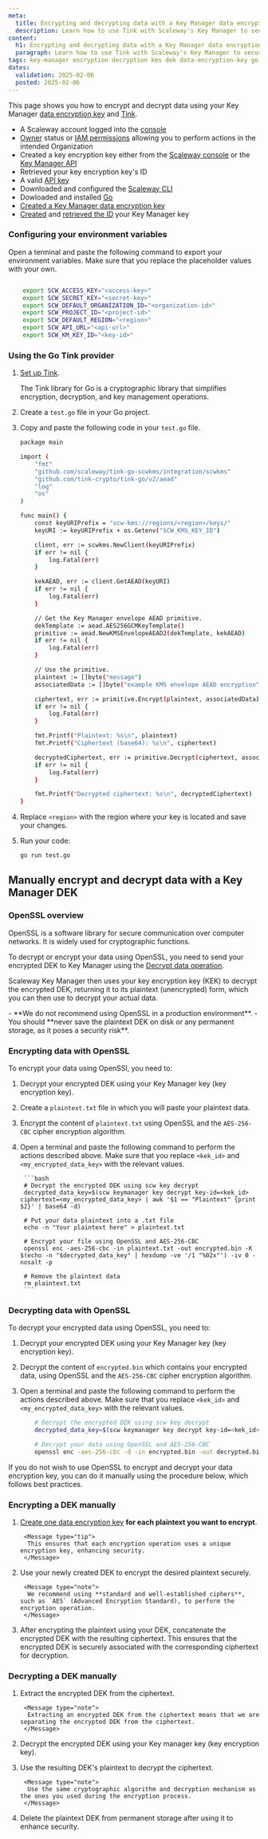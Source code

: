 ```yaml
---
meta:
  title: Encrypting and decrypting data with a Key Manager data encryption key
  description: Learn how to use Tink with Scaleway's Key Manager to securely encrypt and manage keys, including KEKs and DEKs, in Go applications.
content:
  h1: Encrypting and decrypting data with a Key Manager data encryption key
  paragraph: Learn how to use Tink with Scaleway's Key Manager to securely encrypt and manage keys, including KEKs and DEKs, in Go applications.
tags: key-manager encryption decryption kms dek data-encryption-key go
dates:
  validation: 2025-02-06
  posted: 2025-02-06
---
```


This page shows you how to encrypt and decrypt data using your Key Manager [data encryption key](/key-manager/concepts/#data-encryption-key-dek) and [Tink](https://github.com/tink-crypto/tink/tree/master).

<Macro id="requirements" />

- A Scaleway account logged into the [console](https://console.scaleway.com)
- [Owner](/iam/concepts/#owner) status or [IAM permissions](/iam/concepts/#permission) allowing you to perform actions in the intended Organization
- Created a key encryption key either from the [Scaleway console](/key-manager/how-to/create-km-key/) or the [Key Manager API](https://www.scaleway.com/en/developers/api/key-manager/#path-keys-create-a-key)
- Retrieved your key encryption key's ID
- A valid [API key](/iam/how-to/create-api-keys/)
- Downloaded and configured the [Scaleway CLI](https://github.com/scaleway/scaleway-cli?tab=readme-ov-file#getting-started)
- Dowloaded and installed [Go](https://go.dev/doc/install)
- [Created a Key Manager data encryption key](/key-manager/how-to/create-manage-dek/)
- [Created](/key-manager/how-to/create-km-key) and [retrieved the ID](/key-manager/how-to/retrieve-km-key-id) your Key Manager key

### Configuring your environment variables

Open a terminal and paste the following command to export your environment variables. Make sure that you replace the placeholder values with your own.

```bash

    export SCW_ACCESS_KEY="<access-key>"
    export SCW_SECRET_KEY="<secret-key>"
    export SCW_DEFAULT_ORGANIZATION_ID="<organization-id>"
    export SCW_PROJECT_ID="<project-id>"
    export SCW_DEFAULT_REGION="<region>"
    export SCW_API_URL="<api-url>"
    export SCW_KM_KEY_ID="<key-id>"
```

### Using the Go Tink provider

1. [Set up Tink](/key-manager/api-cli/configuring-tink/#setting-up-tink).

    <Message type="note">
     The Tink library for Go is a cryptographic library that simplifies encryption, decryption, and key management operations.
    </Message>
2. Create a `test.go` file in your Go project.
3. Copy and paste the following code in your `test.go` file.
    ```bash
    package main

    import (
        "fmt"
        "github.com/scaleway/tink-go-scwkms/integration/scwkms"
        "github.com/tink-crypto/tink-go/v2/aead"
        "log"
        "os"
    )

    func main() {
        const keyURIPrefix = "scw-kms://regions/<region>/keys/"
        keyURI := keyURIPrefix + os.Getenv("SCW_KMS_KEY_ID")

        client, err := scwkms.NewClient(keyURIPrefix)
        if err != nil {
            log.Fatal(err)
        }

        kekAEAD, err := client.GetAEAD(keyURI)
        if err != nil {
            log.Fatal(err)
        }

        // Get the Key Manager envelope AEAD primitive.
        dekTemplate := aead.AES256GCMKeyTemplate()
        primitive := aead.NewKMSEnvelopeAEAD2(dekTemplate, kekAEAD)
        if err != nil {
            log.Fatal(err)
        }

        // Use the primitive.
        plaintext := []byte("message")
        associatedData := []byte("example KMS envelope AEAD encryption")

        ciphertext, err := primitive.Encrypt(plaintext, associatedData)
        if err != nil {
            log.Fatal(err)
        }

        fmt.Printf("Plaintext: %s\n", plaintext)
        fmt.Printf("Ciphertext (base64): %s\n", ciphertext)

        decryptedCiphertext, err := primitive.Decrypt(ciphertext, associatedData)
        if err != nil {
            log.Fatal(err)
        }

        fmt.Printf("Decrypted ciphertext: %s\n", decryptedCiphertext)
    }
    ```
4. Replace `<region>` with the region where your key is located and save your changes.
5. Run your code:
    ```bash
    go run test.go
    ```

## Manually encrypt and decrypt data with a Key Manager DEK

### OpenSSL overview

OpenSSL is a software library for secure communication over computer networks. It is widely used for cryptographic functions.

To decrypt or encrypt your data using OpenSSL, you need to send your encrypted DEK to Key Manager using the [Decrypt data operation](https://www.scaleway.com/en/developers/api/key-manager/#path-keys-decrypt-data).

Scaleway Key Manager then uses your key encryption key (KEK) to decrypt the encrypted DEK, returning it to its plaintext (unencrypted) form, which you can then use to decrypt your actual data.

<Message type="important">
 - **We do not recommend using OpenSSL in a production environment**.
 - You should **never save the plaintext DEK on disk or any permanent storage, as it poses a security risk**.
</Message>

### Encrypting data with OpenSSL

To encrypt your data using OpenSSl, you need to:

1. Decrypt your encrypted DEK using your Key Manager key (key encryption key).

2. Create a `plaintext.txt` file in which you will paste your plaintext data.

3. Encrypt the content of `plaintext.txt` using OpenSSL and the `AES-256-CBC` cipher encryption algorithm.

4. Open a terminal and paste the following command to perform the actions described above. Make sure that you replace `<kek_id>` and `<my_encrypted_data_key>` with the relevant values.

        ```bash
        # Decrypt the encrypted DEK using scw key decrypt
        decrypted_data_key=$(scw keymanager key decrypt key-id=<kek_id> ciphertext=<my_encrypted_data_key> | awk '$1 == "Plaintext" {print $2}' | base64 -d)

        # Put your data plaintext into a .txt file
        echo -n "Your plaintext here" > plaintext.txt

        # Encrypt your file using OpenSSL and AES-256-CBC
        openssl enc -aes-256-cbc -in plaintext.txt -out encrypted.bin -K $(echo -n "$decrypted_data_key" | hexdump -ve '/1 "%02x"') -iv 0 -nosalt -p

        # Remove the plaintext data
        rm plaintext.txt
        ```

### Decrypting data with OpenSSL

To decrypt your encrypted data using OpenSSL, you need to:

1. Decrypt your encrypted DEK using your Key Manager key (key encryption key).

2. Decrypt the content of `encrypted.bin` which contains your encrypted data, using OpenSSL and the `AES-256-CBC` cipher encryption algorithm.

3. Open a terminal and paste the following command to perform the actions described above. Make sure that you replace `<kek_id>` and `<my_encrypted_data_key>` with the relevant values.
    ```bash
        # Decrypt the encrypted DEK using scw key decrypt
        decrypted_data_key=$(scw keymanager key decrypt key-id=<kek_id> ciphertext=<my_encrypted_data_key> | awk '$1 == "Plaintext" {print $2}' | base64 -d)

        # Decrypt your data using OpenSSL and AES-256-CBC
        openssl enc -aes-256-cbc -d -in encrypted.bin -out decrypted.bin -K $(echo -n "$decrypted_data_key" | hexdump -ve '/1 "%02x"') -iv 0 -nosalt -p
    ```

<Message type="tip">
 If you do not wish to use OpenSSL to encrypt and decrypt your data encryption key, you can do it manually using the procedure below, which follows best practices.
</Message>

### Encrypting a DEK manually

1. [Create one data encryption key](/key-manager/how-to/create-manage-dek/) **for each plaintext you want to encrypt**.

        <Message type="tip">
         This ensures that each encryption operation uses a unique encryption key, enhancing security.
        </Message>

2. Use your newly created DEK to encrypt the desired plaintext securely.

        <Message type="note">
         We recommend using **standard and well-established ciphers**, such as `AES` (Advanced Encryption Standard), to perform the encryption operation.
        </Message>

3. After encrypting the plaintext using your DEK, concatenate the encrypted DEK with the resulting ciphertext. This ensures that the encrypted DEK is securely associated with the corresponding ciphertext for decryption.

### Decrypting a DEK manually

1. Extract the encrypted DEK from the ciphertext.

        <Message type="note">
         Extracting an encrypted DEK from the ciphertext means that we are separating the encrypted DEK from the ciphertext.
        </Message>

2. Decrypt the encrypted DEK using your Key manager key (key encryption key).
3. Use the resulting DEK's plaintext to decrypt the ciphertext.

        <Message type="note">
         Use the same cryptographic algorithm and decryption mechanism as the ones you used during the encryption process.
        </Message>
4. Delete the plaintext DEK from permanent storage after using it to enhance security.